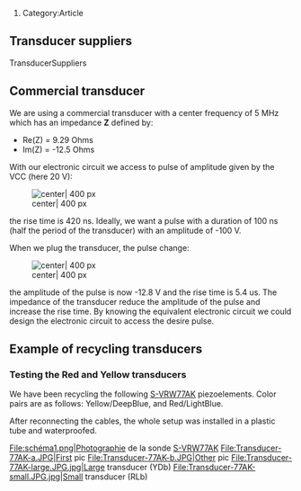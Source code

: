 # Category:Article

{{PendingWork}}

{{Template:PartTransducer}}

== Transducer suppliers ==

TransducerSuppliers 

==Commercial transducer==

We are using a commercial transducer with a center frequency of 5 MHz which has an impedance '''Z''' defined by:
* Re(Z) = 9.29 Ohms
* Im(Z) = -12.5 Ohms

With our electronic circuit we access to pulse of amplitude given by the VCC (here 20 V):

[[File:raw_pulse.png| center| 400 px]]

the rise time is 420 ns. Ideally, we want a pulse with a duration of 100 ns (half the period of the transducer) with an amplitude of -100 V.

When we plug the transducer, the pulse change:

[[File:transducer_pulse.png| center| 400 px]]

the amplitude of the pulse is now -12.8 V and the rise time is 5.4 us. The impedance of the transducer reduce the amplitude of the pulse and increase the rise time. By knowing the equivalent electronic circuit we could design the electronic circuit to access the desire pulse.

== Example of recycling transducers ==

===Testing the Red and Yellow transducers ===

We have been recycling the following [[S-VRW77AK]] piezoelements. Color pairs are as follows: Yellow/DeepBlue, and Red/LightBlue.

After reconnecting the cables, the whole setup was installed in a plastic tube and waterproofed.
 
<gallery>
File:schéma1.png|Photographie de la sonde [[S-VRW77AK]]
File:Transducer-77AK-a.JPG|First pic
File:Transducer-77AK-b.JPG|Other pic
File:Transducer-77AK-large.JPG.jpg|Large transducer (YDb)
File:Transducer-77AK-small.JPG.jpg|Small transducer (RLb)
</gallery>